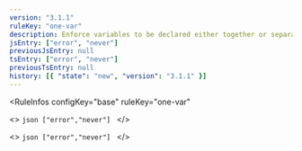 ```yaml
---
version: "3.1.1"
ruleKey: "one-var"
description: Enforce variables to be declared either together or separately in functions
jsEntry: ["error", "never"]
previousJsEntry: null
tsEntry: ["error", "never"]
previousTsEntry: null
history: [{ "state": "new", "version": "3.1.1" }]
---
```


<RuleInfos 
  configKey="base" 
  ruleKey="one-var" 
>
  <>
    ```json
    ["error","never"]
    ```
  </>

  <>
    ```json
    ["error","never"]
    ```
  </>
</RuleInfos>
